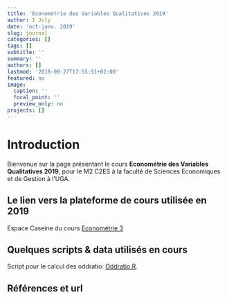 ```yaml
---
title: 'Econométrie des Variables Qualitatives 2019'
author: I Joly
date: 'oct-janv. 2019'
slug: journal
categories: []
tags: []
subtitle: ''
summary: ''
authors: []
lastmod: '2019-09-27T17:55:51+02:00'
featured: no
image:
  caption: ''
  focal_point: ''
  preview_only: no
projects: []
---
```


# Introduction

Bienvenue sur la page présentant le cours **Econométrie des Variables Qualitatives 2019**, pour le M2 C2ES à la faculté de Sciences Economiques et de Gestion à l'UGA.

## Le lien vers la plateforme de cours utilisée en 2019

Espace Caseine du cours [Econométrie 3](https://caseine.org/course/view.php?id=346)

## Quelques scripts & data utilisés en cours


Script pour le calcul des oddratio:  [Oddratio.R](files/Eco3_Script_Data/oddsratio.R).

## Références et url





